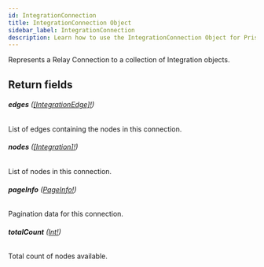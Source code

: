 ```yaml
---
id: IntegrationConnection
title: IntegrationConnection Object
sidebar_label: IntegrationConnection
description: Learn how to use the IntegrationConnection Object for Prismatic's API.
---
```


Represents a Relay Connection to a collection of Integration objects.

## Return fields

###### <b>edges</b> ([[IntegrationEdge]!](api/schema/object/IntegrationEdge.mdx))

List of edges containing the nodes in this connection.

###### <b>nodes</b> ([[Integration]!](api/schema/object/Integration.mdx))

List of nodes in this connection.

###### <b>pageInfo</b> ([PageInfo!](api/schema/object/PageInfo.mdx))

Pagination data for this connection.

###### <b>totalCount</b> ([Int!](api/schema/scalar/Int.mdx))

Total count of nodes available.
